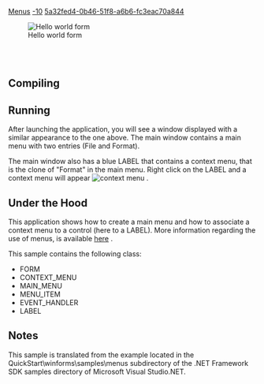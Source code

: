 [[Property:title|Menus]]
[[Property:weight|-10]]
[[Property:uuid|5a32fed4-0b46-51f8-a6b6-fc3eac70a844]]
<div> 
[[Image:menu-principal|Hello world form]]  
</div>
<br/>
<br/>


==Compiling==

==Running==

After launching the application, you will see a window displayed with a similar appearance to the one above. The main window contains a main menu with two entries (File and Format). 

The main window also has a blue <span>LABEL</span> that contains a context menu, that is the clone of "Format" in the main menu. Right click on the <span>LABEL</span> and a context menu will appear  [[Image:menu-contextuel|context menu]] . 



==Under the Hood==

This application shows how to create a main menu and how to associate a context menu to a control (here to a <span>LABEL)</span>. More information regarding the use of menus, is available [[Menu Details|here]] . 

This sample contains the following class:
*  <span>FORM</span> 
*  <span>CONTEXT_MENU</span> 
*  <span>MAIN_MENU</span> 
*  <span>MENU_ITEM</span> 
*  <span>EVENT_HANDLER</span> 
*  <span>LABEL</span> 

==Notes==

This sample is translated from the example located in the QuickStart\winforms\samples\menus subdirectory of the .NET Framework SDK samples directory of Microsoft Visual Studio.NET. 








